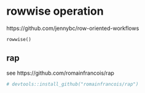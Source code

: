 
# rowwise operation  


https://github.com/jennybc/row-oriented-workflows

`rowwise()`  




## rap

see https://github.com/romainfrancois/rap
```r
# devtools::install_github("romainfrancois/rap")
```